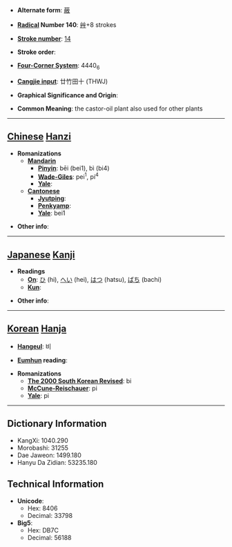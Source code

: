 * '''Alternate form''': [[蔽]]

* '''[[Wiktionary:Chinese radical index| Radical]] Number 140''': [[Wiktionary:Chinese radical index 艸|艸]]+8 strokes

* '''[[Wiktionary:Chinese total strokes index|Stroke number]]''': [[Wiktionary:Chinese total strokes index 14|14]]

* '''Stroke order''': 

* '''[[Wiktionary:Chinese four corner index|Four-Corner System]]''': 4440<sub>6</sub>

* '''[[Wiktionary:Chinese Cangjie index|Cangjie input]]''': 廿竹田十 (THWJ)

* '''Graphical Significance and Origin''': 

* '''Common Meaning''': the castor-oil plant also used for other plants

----

== [[Chinese]] [[Hanzi]] ==

* '''Romanizations'''
** '''[[Mandarin]]'''
*** '''[[Pinyin]]''': bēi (bei1), bì (bi4)
*** '''[[Wade-Giles]]''': pei<sup>1</sup>, pi<sup>4</sup>
*** '''[[Yale]]''': 
** '''[[Cantonese]]'''
*** '''[[Jyutping]]''':
*** '''[[Penkyamp]]''': 
*** '''[[Yale]]''': bei1

* '''Other info''': 

----

== [[Japanese]] [[Kanji]] ==

* '''Readings'''
** '''[[On]]''': [[ひ]] (hi), [[へい]] (hei), [[はつ]] (hatsu), [[ばち]] (bachi)
** '''[[Kun]]''': 

* '''Other info''':  

----

== [[Korean]] [[Hanja]] ==

* '''[[Hangeul]]''': 비

* '''[[Eumhun]] reading''': 

* '''Romanizations'''
** '''[[The 2000 South Korean Revised Romanization|The 2000 South Korean Revised]]''': bi
** '''[[McCune-Reischauer]]''': pi
** '''[[Yale]]''': pi

----

== Dictionary Information ==

* KangXi: 1040.290
* Morobashi: 31255
* Dae Jaweon: 1499.180
* Hanyu Da Zidian: 53235.180

== Technical Information ==

* '''Unicode''':
** Hex: 8406
** Decimal: 33798
* '''Big5''':
** Hex: DB7C
** Decimal: 56188